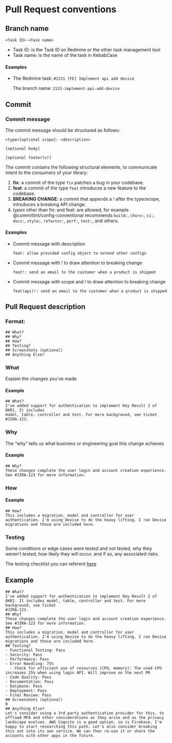# Pull Request conventions

## Branch name
```
<Task ID>-<Task name>
```
- Task ID: is the Task ID on Redmine or the other task management tool
- Task name: is the name of the task in KebabCase

#### Examples
- The Redmine task: `#2131 [FE] Implement api add device`
  
  The branch name: `2131-implement-api-add-device`

## Commit
### Commit message
The commit message should be structured as follows:

```
<type>[optional scope]: <description>

[optional body]

[optional footer(s)]
```

The commit contains the following structural elements, to communicate intent to the consumers of your library:

1. <b>fix</b>: a commit of the type `fix` patches a bug in your codebase.
2. <b>feat</b>: a commit of the type `feat` introduces a new feature to the codebase.
3. <b>BREAKING CHANGE</b>: a commit that appends a ! after the type/scope, introduces a breaking API change.
4. <i>types</i> other than fix: and feat: are allowed, for example @commitlint/config-conventional recommends `build:`, `chore:`, `ci:`, `docs:`, `style:`, `refactor:`, `perf:`, `test:`, and others.

#### Examples
- Commit message with description
  ```
  feat: allow provided config object to extend other configs
  ```
- Commit message with ! to draw attention to breaking change
  ```
  feat!: send an email to the customer when a product is shipped
  ```
- Commit message with scope and ! to draw attention to breaking change
  ```
  feat(api)!: send an email to the customer when a product is shipped
  ```

## Pull Request description

### Format:

```
## What?
## Why?
## How?
## Testing?
## Screenshots (optional)
## Anything Else?
```

### What
Explain the changes you've made
#### Example
```
## What?
I've added support for authentication to implement Key Result 2 of OKR1. It includes
model, table, controller and test. For more background, see ticket #JIRA-123.
```

### Why
The “why” tells us what business or engineering goal this change achieves
#### Example
```
## Why?
These changes complete the user login and account creation experience. See #JIRA-123 for more information.
```

### How
#### Example
```
## How?
This includes a migration, model and controller for user authentication. I'm using Devise to do the heavy lifting. I ran Devise migrations and those are included here.
```

### Testing
Some conditions or edge cases were tested and not tested, why they weren't tested, how likely they will occur, and if so, any associated risks.

The testing checklist you can referent [here]()

## Example
```
## What?
I've added support for authentication to implement Key Result 2 of OKR1. It includes model, table, controller and test. For more background, see ticket
#JIRA-123.
## Why?
These changes complete the user login and account creation experience. See #JIRA-123 for more information.
## How?
This includes a migration, model and controller for user authentication. I'm using Devise to do the heavy lifting. I ran Devise migrations and those are included here.
## Testing?
- Functional Testing: Pass
- Security: Pass
- Performance: Pass
- Error Handling: 75%
  - Check for efficient use of resources (CPU, memory): The used CPU increases 25% when using login API. Will improve on the next PR 
- Code Quality: Pass
- Documentation: Pass
- Database: Pass
- Deployment: Pass
- Final Review: Pass
## Screenshots (optional)
0
## Anything Else?
Let's consider using a 3rd party authentication provider for this, to offload MFA and other considerations as they arise and as the privacy landscape evolves. AWS Cognito is a good option, so is Firebase. I'm happy to start researching this path. Let's also consider breaking this out into its own service. We can then re-use it or share the accounts with other apps in the future.
```
